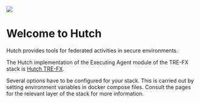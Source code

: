 ![](/images/hutch-logo-colour.svg)

# Welcome to Hutch 
Hutch provides tools for federated activities in secure environments.

The Hutch implementation of the Executing Agent module of the TRE-FX stack is [Hutch TRE-FX](https://health-informatics-uon.github.io/hutch-trefx/).

Several options have to be configured for your stack.
This is carried out by setting environment variables in docker compose files.
Consult the pages for the relevant layer of the stack for more information.
